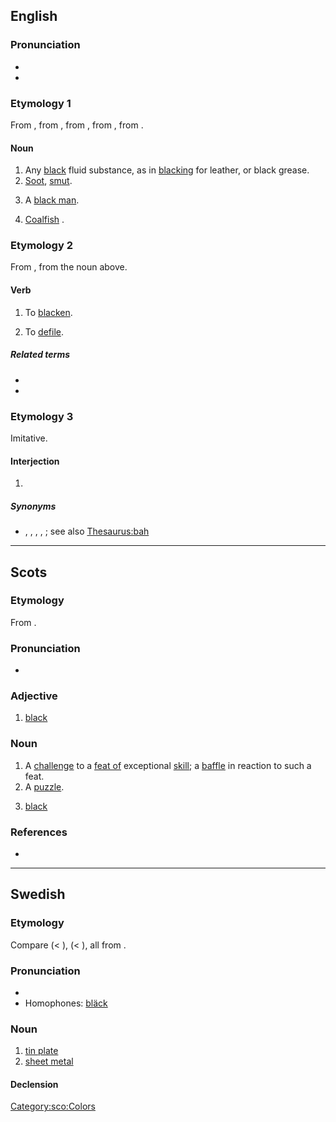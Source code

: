 {{also|Bleck|Bléck}}
==English==

===Pronunciation===
* {{IPA|en|/blɛk/}}
* {{rhymes|en|ɛk|s=1}}

===Etymology 1===
From {{inh|en|enm|blek|t=ink}}, from {{der|en|non|blek|t=black tint, ink}}, from {{der|en|ang|blæc|t=black tint or dye, ink}}, from {{der|en|gmw-pro|*blak}}, from {{der|en|gem-pro|*blaką|t=that which is black; blackness}}.

====Noun====
{{en-noun}}

# Any [[black]] fluid substance, as in [[blacking]] for leather, or black grease.
# [[soot|Soot]], [[smut]].
# {{lb|en|obsolete}} A [[black man]].
# {{lb|en|dialectal}} [[coalfish|Coalfish]] {{q|Pollachius virens}}.

===Etymology 2===
From {{inh|en|enm|blekken}}, from the noun above.

====Verb====
{{en-verb}}

# {{lb|en|obsolete|dialect}} To [[blacken]].
# {{lb|en|obsolete|dialect}} To [[defile]].
#: {{rfquotek|en|Wyclif}}

=====Related terms=====
* {{l|en|blatch}}
* {{l|en|bletch}}

{{Webster 1913}}

===Etymology 3===
Imitative.

====Interjection====
{{en-interj}}

# {{lb|en|rare}} {{alternative form of|en|blech}}

=====Synonyms=====
* {{l|en|feh}}, {{l|en|pfaugh}}, {{l|en|pish}}, {{l|en|pshaw}}, {{l|en|pooh}}; see also [[Thesaurus:bah]]

----

==Scots==

===Etymology===
From {{der|sco|ang|blæc}}.

===Pronunciation===
* {{IPA|sco|/blɛk/}}

===Adjective===
{{colorbox|black}} {{sco-adj|blecker|bleckest}}

# {{lb|sco|South Scots}} [[black]]

===Noun===
{{head|sco|noun}}

# A [[challenge]] to a [[feat of skill|feat of]] exceptional [[skill]]; a [[baffle]] in reaction to such a feat.
# A [[puzzle]].
# {{lb|sco|South Scots}} [[black]]

===References===
* {{R:DSL|url=https://www.dsl.ac.uk/entry/snd/bleck_n1_v1|pos=''n.''{{sup|1}}, ''v.''{{sup|1}}|noformat=yes}}

[[Category:sco:Colors]]

----

==Swedish==

===Etymology===
Compare {{cog|da|blik}} (< {{cog|gml|bleck}}), {{cog|de|Blech}} (< {{cog|goh|bleh}}), all from {{der|sv|gem-pro|*bliką}}.

===Pronunciation===
* {{IPA|sv|/blɛk/}}
* Homophones: [[bläck]]

===Noun===
{{sv-noun|n}}

# [[tin plate]]
# [[sheet metal]]

====Declension====
{{sv-noun-irreg-n|2=blecket}}